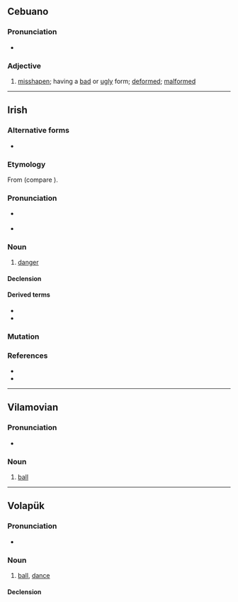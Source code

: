 ==Cebuano==

===Pronunciation===
* {{hyph|ceb|ba|ol}}

===Adjective===
{{head|ceb|adjective}}

# [[misshapen]]; having a [[bad]] or [[ugly]] form; [[deformed]]; [[malformed]]

----

==Irish==

===Alternative forms===
* {{l|ga|baoghal}}

===Etymology===
From {{inh|ga|sga|báegul||unguarded condition, danger, hazard, vulnerability; chance, opportunity (of taking by surprise, inflicting an injury); making a mistake in judgement, etc., liability arising from error (or negligence ?)}} (compare {{cog|gd|baoghal||weirdo; fool, idiot; harm, peril, crisis}}).

===Pronunciation===
* {{a|Munster}} {{IPA|ga|/bˠeːl̪ˠ/}}
* {{a|Connacht|Ulster}} {{IPA|ga|/bˠiːlˠ/}}

===Noun===
{{ga-noun|m|baoil|-}}

# [[danger]]

====Declension====
{{ga-decl-m1-nopl|b|aol|aoil}}

====Derived terms====
* {{l|ga|baolach|pos=a||dangerous}}
* {{l|ga|bearna bhaoil||gap of danger}}

===Mutation===
{{ga-mut}}

===References===
* {{R:ga:Ó Dónaill}}
* {{R:DIL|5134|head=báegul}}

----

==Vilamovian==

===Pronunciation===
* {{audio|wym|Wym-baol (wersja Józefa Gary).ogg|Audio}}

===Noun===
{{wym-noun|f|pl=baola}}

# [[ball]]

----

==Volapük==

===Pronunciation===
* {{IPA|vo|/baˈol/}}

===Noun===
{{vo-noun}}

# [[ball]], [[dance]]

====Declension====
{{vo-decl-noun}}